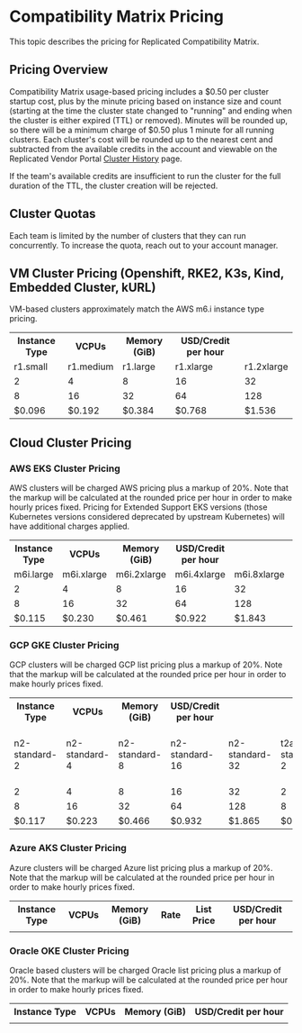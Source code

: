# Compatibility Matrix Pricing

This topic describes the pricing for Replicated Compatibility Matrix.

## Pricing Overview

Compatibility Matrix usage-based pricing includes a $0.50 per cluster startup cost, plus by the minute pricing based on instance size and count (starting at the time the cluster state changed to "running" and ending when the cluster is either expired (TTL) or removed). Minutes will be rounded up, so there will be a minimum charge of $0.50 plus 1 minute for all running clusters. Each cluster's cost will be rounded up to the nearest cent and subtracted from the available credits in the account and viewable on the Replicated Vendor Portal [Cluster History](https://vendor.replicated.com/compatibility-matrix/history) page.

If the team's available credits are insufficient to run the cluster for the full duration of the TTL, the cluster creation will be rejected.

## Cluster Quotas

Each team is limited by the number of clusters that they can run concurrently. To increase the quota, reach out to your account manager.

## VM Cluster Pricing (Openshift, RKE2, K3s, Kind, Embedded Cluster, kURL)

VM-based clusters approximately match the AWS m6.i instance type pricing.

<table>
  <tr>
    <th>Instance Type</th>
    <th>VCPUs</th>
    <th>Memory (GiB)</th>
    <th>USD/Credit per hour</th>
  </tr>
  <tr>
    <td>r1.small</td>
    <td>r1.medium</td>
    <td>r1.large</td>
    <td>r1.xlarge</td>
    <td>r1.2xlarge</td>
  </tr>
  <tr>
    <td>2</td>
    <td>4</td>
    <td>8</td>
    <td>16</td>
    <td>32</td>
  </tr>
  <tr>
    <td>8</td>
    <td>16</td>
    <td>32</td>
    <td>64</td>
    <td>128</td>
  </tr>
  <tr>
    <td>$0.096</td>
    <td>$0.192</td>
    <td>$0.384</td>
    <td>$0.768</td>
    <td>$1.536</td>
  </tr>
</table>  

## Cloud Cluster Pricing

### AWS EKS Cluster Pricing

AWS clusters will be charged AWS pricing plus a markup of 20%. Note that the markup will be calculated at the rounded price per hour in order to make hourly prices fixed. Pricing for Extended Support EKS versions (those Kubernetes versions considered deprecated by upstream Kubernetes) will have additional charges applied.

<table>
  <tr>
    <th>Instance Type</th>
    <th>VCPUs</th>
    <th>Memory (GiB)</th>
    <th>USD/Credit per hour</th>
  </tr>
  <tr>
    <td>m6i.large</td>
    <td>m6i.xlarge</td>
    <td>m6i.2xlarge</td>
    <td>m6i.4xlarge</td>
    <td>m6i.8xlarge</td>
    <td>m7i.large</td>
    <td>m7i.xlarge</td>
    <td>m7i.2xlarge</td>
    <td>m7i.4xlarge</td>
    <td>m7i.8xlarge</td>
    <td>m5.large</td>
    <td>m5.xlarge</td>
    <td>m5.2xlarge</td>
    <td>m5.4xlarge</td>
    <td>m5.8xlarge</td>
    <td>m7g.large</td>
    <td>m7g.xlarge</td>
    <td>m7g.2xlarge</td>
    <td>m7g.4xlarge</td>
    <td>m7g.8xlarge</td>
    <td>c5.large</td>
    <td>c5.xlarge</td>
    <td>c5.2xlarge</td>
    <td>c5.4xlarge</td>
    <td>c5.9xlarge</td>
    <td>g4dn.xlarge</td>
    <td>g4dn.2xlarge</td>
    <td>g4dn.4xlarge</td>
    <td>g4dn.8xlarge</td>
    <td>g4dn.12xlarge</td>
    <td>g4dn.16xlarge</td>
  </tr>
  <tr>
    <td>2</td>
    <td>4</td>
    <td>8</td>
    <td>16</td>
    <td>32</td>
    <td>2</td>
    <td>4</td>
    <td>8</td>
    <td>16</td>
    <td>32</td>
    <td>2</td>
    <td>4</td>
    <td>8</td>
    <td>16</td>
    <td>32</td>
    <td>2</td>
    <td>4</td>
    <td>8</td>
    <td>16</td>
    <td>32</td>
    <td>2</td>
    <td>4</td>
    <td>8</td>
    <td>16</td>
    <td>36</td>
    <td>4</td>
    <td>8</td>
    <td>16</td>
    <td>32</td>
    <td>48</td>
    <td>64</td>
  </tr>
  <tr>
    <td>8</td>
    <td>16</td>
    <td>32</td>
    <td>64</td>
    <td>128</td>
    <td>8</td>
    <td>16</td>
    <td>32</td>
    <td>64</td>
    <td>128</td>
    <td>8</td>
    <td>16</td>
    <td>32</td>
    <td>64</td>
    <td>128</td>
    <td>8</td>
    <td>16</td>
    <td>32</td>
    <td>64</td>
    <td>128</td>
    <td>4</td>
    <td>8</td>
    <td>16</td>
    <td>32</td>
    <td>72</td>
    <td>16</td>
    <td>32</td>
    <td>64</td>
    <td>128</td>
    <td>192</td>
    <td>256</td>
  </tr>
  <tr>
    <td>$0.115</td>
    <td>$0.230</td>
    <td>$0.461</td>
    <td>$0.922</td>
    <td>$1.843</td>
    <td>$0.121</td>
    <td>$0.242</td>
    <td>$0.484</td>
    <td>$0.968</td>
    <td>$1.935</td>
    <td>$0.115</td>
    <td>$0.230</td>
    <td>$0.461</td>
    <td>$0.922</td>
    <td>$1.843</td>
    <td>$0.098</td>
    <td>$0.195</td>
    <td>$0.392</td>
    <td>$0.784</td>
    <td>$1.567</td>
    <td>$0.102</td>
    <td>$0.204</td>
    <td>$0.408</td>
    <td>$0.816</td>
    <td>$1.836</td>
    <td>$0.631</td>
    <td>$0.902</td>
    <td>$1.445</td>
    <td>$2.611</td>
    <td>$4.964</td>
    <td>$5.222</td>
  </tr>
</table> 

### GCP GKE Cluster Pricing

GCP clusters will be charged GCP list pricing plus a markup of 20%. Note that the markup will be calculated at the rounded price per hour in order to make hourly prices fixed.

<table>
  <tr>
    <th>Instance Type</th>
    <th>VCPUs</th>
    <th>Memory (GiB)</th>
    <th>USD/Credit per hour</th>
  </tr>
  <tr>
    <td>n2-standard-2</td>
    <td>n2-standard-4</td>
    <td>n2-standard-8</td>
    <td>n2-standard-16</td>
    <td>n2-standard-32</td>
    <td>t2a-standard-2</td>
    <td>t2a-standard-4</td>
    <td>t2a-standard-8</td>
    <td>t2a-standard-16</td>
    <td>t2a-standard-32</td>
    <td>t2a-standard-48</td>
    <td>e2-standard-2</td>
    <td>e2-standard-4</td>
    <td>e2-standard-8</td>
    <td>e2-standard-16</td>
    <td>e2-standard-32</td>
    <td>n1-standard-1+nvidia-tesla-t4+1</td>
    <td>n1-standard-1+nvidia-tesla-t4+2</td>
    <td>n1-standard-1+nvidia-tesla-t4+4</td>
    <td>n1-standard-2+nvidia-tesla-t4+1</td>
    <td>n1-standard-2+nvidia-tesla-t4+2</td>
    <td>n1-standard-2+nvidia-tesla-t4+4</td>
    <td>n1-standard-4+nvidia-tesla-t4+1</td>
    <td>n1-standard-4+nvidia-tesla-t4+2</td>
    <td>n1-standard-4+nvidia-tesla-t4+4</td>
    <td>n1-standard-8+nvidia-tesla-t4+1</td>
    <td>n1-standard-8+nvidia-tesla-t4+2</td>
    <td>n1-standard-8+nvidia-tesla-t4+4</td>
    <td>n1-standard-16+nvidia-tesla-t4+1</td>
    <td>n1-standard-16+nvidia-tesla-t4+2</td>
    <td>n1-standard-16+nvidia-tesla-t4+4</td>
    <td>n1-standard-32+nvidia-tesla-t4+1</td>
    <td>n1-standard-32+nvidia-tesla-t4+2</td>
    <td>n1-standard-32+nvidia-tesla-t4+4</td>
    <td>n1-standard-64+nvidia-tesla-t4+1</td>
    <td>n1-standard-64+nvidia-tesla-t4+2</td>
    <td>n1-standard-64+nvidia-tesla-t4+4</td>
    <td>n1-standard-96+nvidia-tesla-t4+1</td>
    <td>n1-standard-96+nvidia-tesla-t4+2</td>
    <td>n1-standard-96+nvidia-tesla-t4+4</td>
  </tr>
  <tr>
    <td>2</td>
    <td>4</td>
    <td>8</td>
    <td>16</td>
    <td>32</td>
    <td>2</td>
    <td>4</td>
    <td>8</td>
    <td>16</td>
    <td>32</td>
    <td>48</td>
    <td>2</td>
    <td>4</td>
    <td>8</td>
    <td>16</td>
    <td>32</td>
    <td>1</td>
    <td>1</td>
    <td>1</td>
    <td>2</td>
    <td>2</td>
    <td>2</td>
    <td>4</td>
    <td>4</td>
    <td>4</td>
    <td>8</td>
    <td>8</td>
    <td>8</td>
    <td>16</td>
    <td>16</td>
    <td>16</td>
    <td>32</td>
    <td>32</td>
    <td>32</td>
    <td>64</td>
    <td>64</td>
    <td>64</td>
    <td>96</td>
    <td>96</td>
    <td>96</td>
  </tr>
  <tr>
    <td>8</td>
    <td>16</td>
    <td>32</td>
    <td>64</td>
    <td>128</td>
    <td>8</td>
    <td>16</td>
    <td>32</td>
    <td>64</td>
    <td>128</td>
    <td>192</td>
    <td>8</td>
    <td>16</td>
    <td>32</td>
    <td>64</td>
    <td>128</td>
    <td>3.75</td>
    <td>3.75</td>
    <td>3.75</td>
    <td>7.50</td>
    <td>7.50</td>
    <td>7.50</td>
    <td>15</td>
    <td>15</td>
    <td>15</td>
    <td>30</td>
    <td>30</td>
    <td>30</td>
    <td>60</td>
    <td>60</td>
    <td>60</td>
    <td>120</td>
    <td>120</td>
    <td>120</td>
    <td>240</td>
    <td>240</td>
    <td>240</td>
    <td>360</td>
    <td>360</td>
    <td>360</td>
  </tr>
  <tr>
    <td>$0.117</td>
    <td>$0.223</td>
    <td>$0.466</td>
    <td>$0.932</td>
    <td>$1.865</td>
    <td>$0.092</td>
    <td>$0.185</td>
    <td>$0.370</td>
    <td>$0.739</td>
    <td>$1.478</td>
    <td>$2.218</td>
    <td>$0.081</td>
    <td>$0.161</td>
    <td>$0.322</td>
    <td>$0.643</td>
    <td>$1.287</td>
    <td>$0.321</td>
    <td>$0.585</td>
    <td>$1.113</td>
    <td>$0.378</td>
    <td>$0.642</td>
    <td>$1.170</td>
    <td>$0.492</td>
    <td>$0.756</td>
    <td>$1.284</td>
    <td>$0.720</td>
    <td>$0.984</td>
    <td>$1.512</td>
    <td>$1.176</td>
    <td>$1.440</td>
    <td>$1.968</td>
    <td>$2.088</td>
    <td>$2.352</td>
    <td>$2.880</td>
    <td>$3.192</td>
    <td>$4.176</td>
    <td>$4.704</td>
    <td>$5.736</td>
    <td>$6.000</td>
    <td>$6.528</td>
  </tr>
</table>  

### Azure AKS Cluster Pricing

Azure clusters will be charged Azure list pricing plus a markup of 20%. Note that the markup will be calculated at the rounded price per hour in order to make hourly prices fixed.

<table>
  <tr>
    <th>Instance Type</th>
    <th>VCPUs</th>
    <th>Memory (GiB)</th>
    <th>Rate</th>
    <th>List Price</th>
    <th>USD/Credit per hour</th>
  </tr>
  <tr>
    <td></td>
    <td></td>
    <td></td>
    <td></td>
    <td></td>
    <td></td>
  </tr>
</table>  

### Oracle OKE Cluster Pricing

Oracle based clusters will be charged Oracle list pricing plus a markup of 20%. Note that the markup will be calculated at the rounded price per hour in order to make hourly prices fixed.

<table>
  <tr>
    <th>Instance Type</th>
    <th>VCPUs</th>
    <th>Memory (GiB)</th>
    <th>USD/Credit per hour</th>
  </tr>
  <tr>
    <td></td>
    <td></td>
    <td></td>
    <td></td>
  </tr>
</table>